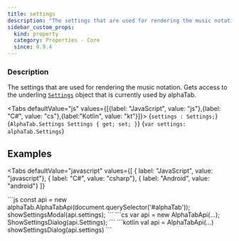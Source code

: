 ```yaml
---
title: settings
description: "The settings that are used for rendering the music notation."
sidebar_custom_props:
  kind: property
  category: Properties - Core
  since: 0.9.4
---
```



<SinceBadge since="0.9.4" />

<PropertyDescription />

### Description
The settings that are used for rendering the music notation. Gets access to the underling [`Settings`](/docs/reference/types/settings/) object that is currently used by alphaTab.

<Tabs defaultValue="js" values={[{label: "JavaScript", value: "js"},{label: "C#", value: "cs"},{label:"Kotlin", value: "kt"}]}>
<TabItem value="js">
<CodeBlock language="ts">{`settings : Settings;`}</CodeBlock>
</TabItem>
<TabItem value="cs">
<CodeBlock language="csharp">{`AlphaTab.Settings Settings { get; set; }`}</CodeBlock>
</TabItem>
<TabItem value="kt">
<CodeBlock language="kotlin">{`var settings: alphaTab.Settings`}</CodeBlock>
</TabItem>
</Tabs>


## Examples

<Tabs
    defaultValue="javascript"
    values={[
      { label: "JavaScript", value: "javascript"},
      { label: "C#", value: "csharp"},
      { label: "Android", value: "android"}
    ]}
>
<TabItem value="javascript">
```js
const api = new alphaTab.AlphaTabApi(document.querySelector('#alphaTab'));
showSettingsModal(api.settings);
```
</TabItem>
<TabItem value="csharp">
```cs
var api = new AlphaTabApi<MyControl>(...);
ShowSettingsDialog(api.Settings);
```
</TabItem>
<TabItem value="android">
```kotlin
val api = AlphaTabApi<MyControl>(...)
showSettingsDialog(api.settings)
```
</TabItem>
</Tabs>
